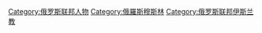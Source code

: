 [[Category:俄罗斯联邦人物|Category:俄罗斯联邦人物]]
[[Category:俄羅斯穆斯林|Category:俄羅斯穆斯林]]
[[Category:俄罗斯联邦伊斯兰教|Category:俄罗斯联邦伊斯兰教]]